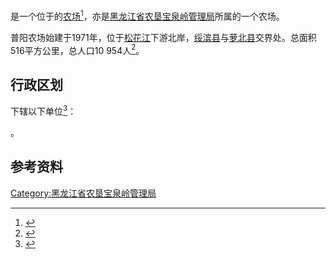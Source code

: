 {{中国乡级行政区|23/04/22/503/000
|行政区全称           = {{PAGENAMEBASE}}
|上级行政区           = [[黑龙江省农垦宝泉岭管理局|黑龙江省农垦宝泉岭管理局]]
}}

'''{{PAGENAMEBASE}}'''是一个位于{{PRC admin/fullname|23/04/22/503/000|3}}的[[农场|农场]]<ref>{{PRC admin/ref sgc|{{PRC admin/parent|23/04/22/503/000}}}}</ref>，亦是[[黑龙江省农垦宝泉岭管理局|黑龙江省农垦宝泉岭管理局]]所属的一个农场。

普阳农场始建于1971年，位于[[松花江|松花江]]下游北岸，[[绥滨县|绥滨县]]与[[萝北县|萝北县]]交界处。总面积516平方公里，总人口10 954人<ref>{{cite web |title=普阳农场 |url=http://zw.chinabdh.com/pyfarm/index.jhtml |website=黑龙江省农垦总局}}</ref>。

== 行政区划 ==
{{PAGENAMEBASE}}下辖以下单位<ref>{{PRC admin/ref sgc|23/04/22/503/000}}</ref>：

{{PRC admin/children|23/04/22/503/000}}。

== 参考资料 ==
{{reflist}}

{{黑龙江行政区划小作品}}
{{PRC admin/navcat|23/04/22/503/000}}
{{黑龙江省农垦总局}}

[[Category:黑龙江省农垦宝泉岭管理局|Category:黑龙江省农垦宝泉岭管理局]]